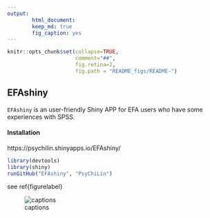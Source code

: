 ```yaml
---
output: 
        html_document:
        keep_md: true
        fig_caption: yes
---
```

```r
knitr::opts_chunk$set(collapse=TRUE, 
                      comment="##", 
                      fig.retina=2, 
                      fig.path = "README_figs/README-")
```

## EFAshiny
`EFAshiny` is an user-friendly Shiny APP for EFA users who have some experiences with SPSS.
<!-- README.md is generated from README.Rmd. Please edit that file -->

#### Installation

https://psychilin.shinyapps.io/EFAshiny/

```r
library(devtools)
library(shiny)
runGitHub("EFAshiny", "PsyChiLin") 
```


see ref{figurelabel}

![captions \label{figurelabel}](rmdfigs/Demo.png)
